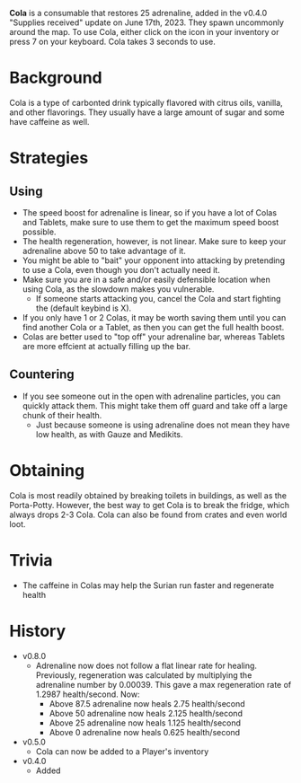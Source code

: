 **Cola** is a consumable that restores 25 adrenaline, added in the v0.4.0 "Supplies received" update on June 17th, 2023. They spawn uncommonly around the map. To use Cola, either click on the icon in your inventory or press 7 on your keyboard. Cola takes 3 seconds to use.

# Background
Cola is a type of carbonted drink typically flavored with citrus oils, vanilla, and other flavorings. They usually have a large amount of sugar and some have caffeine as well.

# Strategies
## Using
- The speed boost for adrenaline is linear, so if you have a lot of Colas and Tablets, make sure to use them to get the maximum speed boost possible.
- The health regeneration, however, is not linear. Make sure to keep your adrenaline above 50 to take advantage of it.
- You might be able to "bait" your opponent into attacking by pretending to use a Cola, even though you don't actually need it. 
- Make sure you are in a safe and/or easily defensible location when using Cola, as the slowdown makes you vulnerable.
    - If someone starts attacking you, cancel the Cola and start fighting the (default keybind is X).
- If you only have 1 or 2 Colas, it may be worth saving them until you can find another Cola or a Tablet, as then you can get the full health boost.
- Colas are better used to "top off" your adrenaline bar, whereas Tablets are more effcient at actually filling up the bar.

## Countering
- If you see someone out in the open with adrenaline particles, you can quickly attack them. This might take them off guard and take off a large chunk of their health.
    - Just because someone is using adrenaline does not mean they have low health, as with Gauze and Medikits.

# Obtaining
Cola is most readily obtained by breaking toilets in buildings, as well as the Porta-Potty. However, the best way to get Cola is to break the fridge, which always drops 2-3 Cola. Cola can also be found from crates and even world loot.

# Trivia
- The caffeine in Colas may help the Surian run faster and regenerate health

# History
- v0.8.0
    - Adrenaline now does not follow a flat linear rate for healing. Previously, regeneration was calculated by multiplying the adrenaline number by 0.00039. This gave a max regeneration rate of 1.2987 health/second. Now:
        - Above 87.5 adrenaline now heals 2.75 health/second
        - Above 50 adrenaline now heals 2.125 health/second
        - Above 25 adrenaline now heals 1.125 health/second
        - Above 0 adrenaline now heals 0.625 health/second
- v0.5.0
    - Cola can now be added to a Player's inventory
- v0.4.0 
    - Added